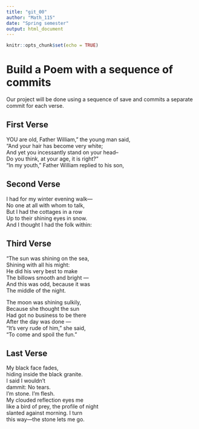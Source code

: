 ---
title: "git_00"
author: "Math_115"
date: "Spring semester"
output: html_document
---

```{r setup, include=FALSE}
knitr::opts_chunk$set(echo = TRUE)
```
# Build a Poem with a sequence of commits  
Our project will be done using a sequence of save and commits a separate commit for each verse.  
<!-- Do not modify or change any text in "!--" bracketed areas such as this --- these are instructions to
you, if you change any of this the git program will notice it and perhaps compromise any git merging strategy !-->

## First Verse 
<!--Put the first five lines of a poem by Lewis Carrol in this section!-->YOU are   old, Father William," the young man said,  
"And your hair has become very white;  
And yet you incessantly stand on your head--  
Do you think, at your age, it is right?"  
"In my youth," Father William replied to his son,  

## Second Verse
<!--Put the first five lines of a poem by Robert Frost here!-->I had for my   winter evening walk—  
No one at all with whom to talk,  
But I had the cottages in a row  
Up to their shining eyes in snow.  
And I thought I had the folk within:  

## Third Verse
<!--Put the first two verses of The Walrus and the Carpenter here!-->"The sun was   shining on the sea,  
      Shining with all his might:  
He did his very best to make  
      The billows smooth and bright —  
And this was odd, because it was  
      The middle of the night.  

The moon was shining sulkily,  
      Because she thought the sun  
Had got no business to be there  
      After the day was done —  
"It's very rude of him," she said,  
      "To come and spoil the fun."  


## Last Verse
<!--Put a short poem of your choice 8-20 lines,here!-->My black face fades,     
hiding inside the black granite.  
I said I wouldn't  
dammit: No tears.  
I'm stone. I'm flesh.   
My clouded reflection eyes me   
like a bird of prey, the profile of night   
slanted against morning. I turn   
this way—the stone lets me go.  
